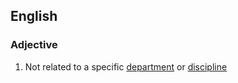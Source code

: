 ==English==

===Adjective===
{{en-adj|-}}
# Not related to a specific [[department]] or [[discipline]]
